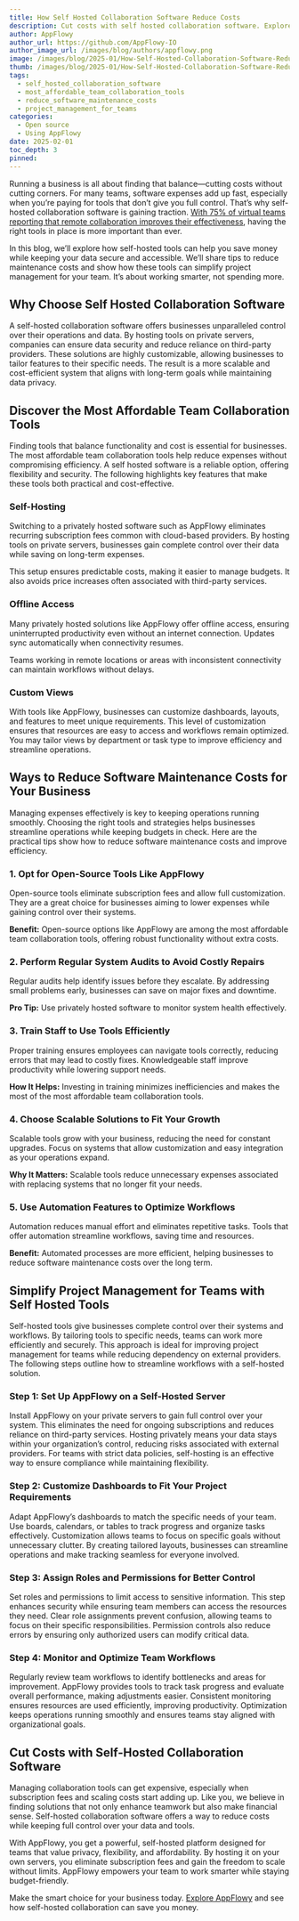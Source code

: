 ```yaml
---
title: How Self Hosted Collaboration Software Reduce Costs
description: Cut costs with self hosted collaboration software. Explore affordable options, like AppFlowy, and see how they simplify project management and reduce expenses.
author: AppFlowy
author_url: https://github.com/AppFlowy-IO
author_image_url: /images/blog/authors/appflowy.png
image: /images/blog/2025-01/How-Self-Hosted-Collaboration-Software-Reduce-Costs.png
thumb: /images/blog/2025-01/How-Self-Hosted-Collaboration-Software-Reduce-Costs.png
tags:
  - self_hosted_collaboration_software
  - most_affordable_team_collaboration_tools
  - reduce_software_maintenance_costs
  - project_management_for_teams
categories:
  - Open source
  - Using AppFlowy
date: 2025-02-01
toc_depth: 3
pinned:
---
```


Running a business is all about finding that balance—cutting costs without cutting corners. For many teams, software expenses add up fast, especially when you’re paying for tools that don’t give you full control. That’s why self-hosted collaboration software is gaining traction. [With 75% of virtual teams reporting that remote collaboration improves their effectiveness](https://financesonline.com/virtual-team-statistics/), having the right tools in place is more important than ever.

In this blog, we’ll explore how self-hosted tools can help you save money while keeping your data secure and accessible. We’ll share tips to reduce maintenance costs and show how these tools can simplify project management for your team. It’s about working smarter, not spending more.

## Why Choose Self Hosted Collaboration Software

A self-hosted collaboration software offers businesses unparalleled control over their operations and data. By hosting tools on private servers, companies can ensure data security and reduce reliance on third-party providers. These solutions are highly customizable, allowing businesses to tailor features to their specific needs. The result is a more scalable and cost-efficient system that aligns with long-term goals while maintaining data privacy.

## Discover the Most Affordable Team Collaboration Tools

Finding tools that balance functionality and cost is essential for businesses. The most affordable team collaboration tools help reduce expenses without compromising efficiency. A self hosted software is a reliable option, offering flexibility and security. The following highlights key features that make these tools both practical and cost-effective.

### Self-Hosting

Switching to a privately hosted software such as AppFlowy eliminates recurring subscription fees common with cloud-based providers. By hosting tools on private servers, businesses gain complete control over their data while saving on long-term expenses.

This setup ensures predictable costs, making it easier to manage budgets. It also avoids price increases often associated with third-party services.

### Offline Access

Many privately hosted solutions like AppFlowy offer offline access, ensuring uninterrupted productivity even without an internet connection. Updates sync automatically when connectivity resumes.

Teams working in remote locations or areas with inconsistent connectivity can maintain workflows without delays.

### Custom Views

With tools like AppFlowy, businesses can customize dashboards, layouts, and features to meet unique requirements. This level of customization ensures that resources are easy to access and workflows remain optimized. You may tailor views by department or task type to improve efficiency and streamline operations.

## Ways to Reduce Software Maintenance Costs for Your Business

Managing expenses effectively is key to keeping operations running smoothly. Choosing the right tools and strategies helps businesses streamline operations while keeping budgets in check. Here are the practical tips show how to reduce software maintenance costs and improve efficiency.

### 1\. Opt for Open-Source Tools Like AppFlowy

Open-source tools eliminate subscription fees and allow full customization. They are a great choice for businesses aiming to lower expenses while gaining control over their systems.

**Benefit:** Open-source options like AppFlowy are among the most affordable team collaboration tools, offering robust functionality without extra costs.

### 2\. Perform Regular System Audits to Avoid Costly Repairs

Regular audits help identify issues before they escalate. By addressing small problems early, businesses can save on major fixes and downtime.

**Pro Tip:** Use privately hosted software to monitor system health effectively.

### 3\. Train Staff to Use Tools Efficiently

Proper training ensures employees can navigate tools correctly, reducing errors that may lead to costly fixes. Knowledgeable staff improve productivity while lowering support needs.

**How It Helps:** Investing in training minimizes inefficiencies and makes the most of the most affordable team collaboration tools.

### 4\. Choose Scalable Solutions to Fit Your Growth

Scalable tools grow with your business, reducing the need for constant upgrades. Focus on systems that allow customization and easy integration as your operations expand.

**Why It Matters:** Scalable tools reduce unnecessary expenses associated with replacing systems that no longer fit your needs.

### 5\. Use Automation Features to Optimize Workflows

Automation reduces manual effort and eliminates repetitive tasks. Tools that offer automation streamline workflows, saving time and resources.

**Benefit:** Automated processes are more efficient, helping businesses to reduce software maintenance costs over the long term.

## Simplify Project Management for Teams with Self Hosted Tools

Self-hosted tools give businesses complete control over their systems and workflows. By tailoring tools to specific needs, teams can work more efficiently and securely. This approach is ideal for improving project management for teams while reducing dependency on external providers. The following steps outline how to streamline workflows with a self-hosted solution.

### Step 1: Set Up AppFlowy on a Self-Hosted Server

Install AppFlowy on your private servers to gain full control over your system. This eliminates the need for ongoing subscriptions and reduces reliance on third-party services. Hosting privately means your data stays within your organization’s control, reducing risks associated with external providers. For teams with strict data policies, self-hosting is an effective way to ensure compliance while maintaining flexibility.

### Step 2: Customize Dashboards to Fit Your Project Requirements

Adapt AppFlowy’s dashboards to match the specific needs of your team. Use boards, calendars, or tables to track progress and organize tasks effectively. Customization allows teams to focus on specific goals without unnecessary clutter. By creating tailored layouts, businesses can streamline operations and make tracking seamless for everyone involved.

### Step 3: Assign Roles and Permissions for Better Control

Set roles and permissions to limit access to sensitive information. This step enhances security while ensuring team members can access the resources they need. Clear role assignments prevent confusion, allowing teams to focus on their specific responsibilities. Permission controls also reduce errors by ensuring only authorized users can modify critical data.

### Step 4: Monitor and Optimize Team Workflows

Regularly review team workflows to identify bottlenecks and areas for improvement. AppFlowy provides tools to track task progress and evaluate overall performance, making adjustments easier. Consistent monitoring ensures resources are used efficiently, improving productivity. Optimization keeps operations running smoothly and ensures teams stay aligned with organizational goals.

## Cut Costs with Self-Hosted Collaboration Software

Managing collaboration tools can get expensive, especially when subscription fees and scaling costs start adding up. Like you, we believe in finding solutions that not only enhance teamwork but also make financial sense. Self-hosted collaboration software offers a way to reduce costs while keeping full control over your data and tools.

With AppFlowy, you get a powerful, self-hosted platform designed for teams that value privacy, flexibility, and affordability. By hosting it on your own servers, you eliminate subscription fees and gain the freedom to scale without limits. AppFlowy empowers your team to work smarter while staying budget-friendly.

Make the smart choice for your business today. [Explore AppFlowy](https://appflowy.io/) and see how self-hosted collaboration can save you money.

